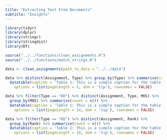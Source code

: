 ```yaml
---
title: "Extracting Text From Documents"
subtitle: "Insights"
---
```


```r
library(tidyr)
library(dplyr)
library(stringr)
library(stringdist)
library(DT)

source("../../functions/clean_assignments.R")
source("../../functions/match_strings.R")

data <- clean_assignments(path_to_data = "../../data")

data %>% distinct(Assignment, Type) %>% group_by(Type) %>% summarise(count = n()) %>% 
  datatable(caption = 'Table 1: This is a simple caption for the table.',
    options = list(pageLength = 5, dom = 'tip'), rownames = FALSE)

data %>% filter(Type == "KD") %>% distinct(Assignment, Type, MOS) %>% 
  group_by(MOS) %>% summarise(count = n()) %>% 
  datatable(caption = 'Table 1: This is a simple caption for the table.',
    options = list(pageLength = 14, dom = 'tip'), rownames = FALSE)

data %>% filter(Type == "KD") %>% distinct(Assignment, Rank) %>% 
  group_by(Rank) %>% summarise(count = n()) %>% 
  datatable(caption = 'Table 1: This is a simple caption for the table.',
    options = list(pageLength = 10, dom = 'tip'), rownames = FALSE)
```

